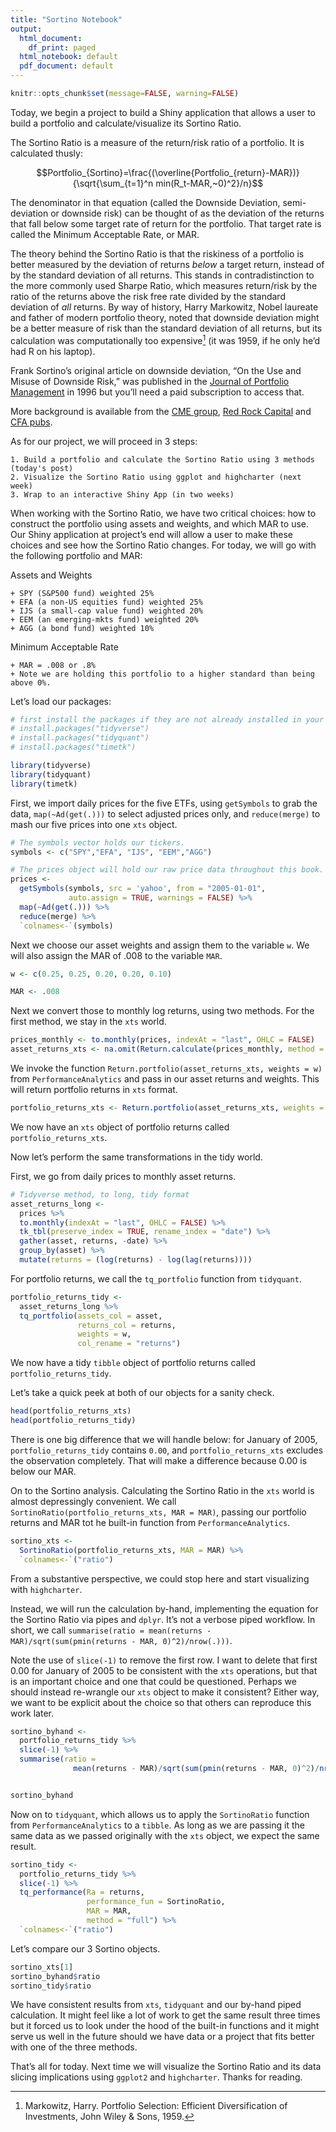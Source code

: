 ```yaml
---
title: "Sortino Notebook"
output:
  html_document:
    df_print: paged
  html_notebook: default
  pdf_document: default
---
```


```r
knitr::opts_chunk$set(message=FALSE, warning=FALSE)
```

Today, we begin a project to build a Shiny application that allows a user to build a portfolio and calculate/visualize its Sortino Ratio. 

The Sortino Ratio is a measure of the return/risk ratio of a portfolio.  It is calculated thusly:   

$$Portfolio_{Sortino}=\frac{(\overline{Portfolio_{return}-MAR})}{\sqrt{\sum_{t=1}^n min(R_t-MAR,~0)^2}/n}$$

The denominator in that equation (called the Downside Deviation, semi-deviation or downside risk) can be thought of as the deviation of the returns that fall below some target rate of return for the portfolio. That target rate is called the Minimum Acceptable Rate, or MAR.

The theory behind the Sortino Ratio is that the riskiness of a portfolio is better measured by the deviation of returns *below* a target return, instead of by the standard deviation of all returns.  This stands in contradistinction to the more commonly used Sharpe Ratio, which measures return/risk by the ratio of the returns above the risk free rate divided by the standard deviation of *all* returns.  By way of history, Harry Markowitz, Nobel laureate and father of modern portfolio theory, noted that downside deviation might be a better measure of risk than the standard deviation of all returns, but its calculation was computationally too expensive[^1] (it was 1959, if he only he'd had R on his laptop).

[^1]: Markowitz, Harry. Portfolio Selection: Efficient Diversification of Investments, John Wiley & Sons, 1959.

Frank Sortino's original article on downside deviation, "On the Use and Misuse of Downside Risk," was published in the [Journal of Portfolio Management](http://www.iijournals.com/doi/abs/10.3905/jpm.1996.35) in 1996 but you'll need a paid subscription to access that.

More background is available from the [CME group](http://www.cmegroup.com/education/files/sortino-a-sharper-ratio.pdf), [Red Rock Capital](http://www.redrockcapital.com/Sortino__A__Sharper__Ratio_Red_Rock_Capital.pdf) and [CFA pubs](http://www.cfapubs.org/doi/pdf/10.2469/ipmn.v2012.n1.1).

As for our project, we will proceed in 3 steps:

    1. Build a portfolio and calculate the Sortino Ratio using 3 methods (today's post)
    2. Visualize the Sortino Ratio using ggplot and highcharter (next week)
    3. Wrap to an interactive Shiny App (in two weeks)

When working with the Sortino Ratio, we have two critical choices: how to construct the portfolio using assets and weights, and which MAR to use.  Our Shiny application at project's end will allow a user to make these choices and see how the Sortino Ratio changes.  For today, we will go with the following portfolio and MAR: 

Assets and Weights

    + SPY (S&P500 fund) weighted 25%
    + EFA (a non-US equities fund) weighted 25%
    + IJS (a small-cap value fund) weighted 20%
    + EEM (an emerging-mkts fund) weighted 20%
    + AGG (a bond fund) weighted 10%
    
Minimum Acceptable Rate
    
    + MAR = .008 or .8%
    + Note we are holding this portfolio to a higher standard than being above 0%.

Let's load our packages: 

```r
# first install the packages if they are not already installed in your environment.
# install.packages("tidyverse")
# install.packages("tidyquant")
# install.packages("timetk")

library(tidyverse)
library(tidyquant)
library(timetk)
```

First, we import daily prices for the five ETFs, using `getSymbols` to grab the data, `map(~Ad(get(.)))` to select adjusted prices only, and `reduce(merge)` to mash our five prices into one `xts` object.

```r
# The symbols vector holds our tickers. 
symbols <- c("SPY","EFA", "IJS", "EEM","AGG")

# The prices object will hold our raw price data throughout this book.
prices <- 
  getSymbols(symbols, src = 'yahoo', from = "2005-01-01", 
             auto.assign = TRUE, warnings = FALSE) %>% 
  map(~Ad(get(.))) %>% 
  reduce(merge) %>%
  `colnames<-`(symbols)
```

Next we choose our asset weights and assign them to the variable `w`. We will also assign the MAR of .008 to the variable `MAR`.

```r
w <- c(0.25, 0.25, 0.20, 0.20, 0.10)

MAR <- .008

```

Next we convert those to monthly log returns, using two methods. For the first method, we stay in the `xts` world.

```r

prices_monthly <- to.monthly(prices, indexAt = "last", OHLC = FALSE)
asset_returns_xts <- na.omit(Return.calculate(prices_monthly, method = "log"))
```

We invoke the function `Return.portfolio(asset_returns_xts, weights = w)` from `PerformanceAnalytics` and pass in our asset returns and weights. This will return portfolio returns in `xts` format.

```r

portfolio_returns_xts <- Return.portfolio(asset_returns_xts, weights = w)
```

We now have an `xts` object of portfolio returns called `portfolio_returns_xts`.

Now let's perform the same transformations in the tidy world.

First, we go from daily prices to monthly asset returns.

```r
# Tidyverse method, to long, tidy format
asset_returns_long <- 
  prices %>% 
  to.monthly(indexAt = "last", OHLC = FALSE) %>% 
  tk_tbl(preserve_index = TRUE, rename_index = "date") %>%
  gather(asset, returns, -date) %>% 
  group_by(asset) %>%  
  mutate(returns = (log(returns) - log(lag(returns))))
```

For portfolio returns, we call the `tq_portfolio` function from `tidyquant`.

```r

portfolio_returns_tidy <- 
  asset_returns_long %>% 
  tq_portfolio(assets_col = asset, 
               returns_col = returns, 
               weights = w,
               col_rename = "returns")
```

We now have a tidy `tibble` object of portfolio returns called `portfolio_returns_tidy`.

Let's take a quick peek at both of our objects for a sanity check.

```r
head(portfolio_returns_xts)
head(portfolio_returns_tidy)
```

There is one big difference that we will handle below: for January of 2005,  `portfolio_returns_tidy` contains `0.00`, and `portfolio_returns_xts` excludes the observation completely. That will make a difference because 0.00 is below our MAR.

On to the Sortino analysis.  Calculating the Sortino Ratio in the `xts` world is almost depressingly convenient. We call `SortinoRatio(portfolio_returns_xts, MAR = MAR)`, passing our portfolio returns and MAR tot he built-in function from `PerformanceAnalytics`.

```r
sortino_xts <- 
  SortinoRatio(portfolio_returns_xts, MAR = MAR) %>% 
  `colnames<-`("ratio")
```

From a substantive perspective, we could stop here and start visualizing with `highcharter`. 

Instead, we will run the calculation by-hand, implementing the equation for the Sortino Ratio via pipes and `dplyr`.  It's not a verbose piped workflow. In short, we call `summarise(ratio = mean(returns - MAR)/sqrt(sum(pmin(returns - MAR, 0)^2)/nrow(.)))`.  

Note the use of `slice(-1)` to remove the first row. I want to delete that first 0.00 for January of 2005 to be consistent with the `xts` operations, but that is an important choice and one that could be questioned. Perhaps we should instead re-wrangle our `xts` object to make it consistent? Either way, we want to be explicit about the choice so that others can reproduce this work later.

```r
sortino_byhand <- 
  portfolio_returns_tidy %>% 
  slice(-1) %>%
  summarise(ratio = 
              mean(returns - MAR)/sqrt(sum(pmin(returns - MAR, 0)^2)/nrow(.)))


sortino_byhand

```


Now on to `tidyquant`, which allows us to apply the `SortinoRatio` function from `PerformanceAnalytics` to a `tibble`. As long as we are passing it the same data as we passed originally with the `xts` object, we expect the same result.


```r
sortino_tidy <- 
  portfolio_returns_tidy %>%
  slice(-1) %>% 
  tq_performance(Ra = returns, 
                 performance_fun = SortinoRatio, 
                 MAR = MAR,
                 method = "full") %>% 
  `colnames<-`("ratio")
```

Let's compare our 3 Sortino objects. 

```r
sortino_xts[1]
sortino_byhand$ratio
sortino_tidy$ratio
```

We have consistent results from `xts`, `tidyquant` and our by-hand piped calculation.  It might feel like a lot of work to get the same result three times but it forced us to look under the hood of the built-in functions and it might serve us well in the future should we have data or a project that fits better with one of the three methods.  

That's all for today. Next time we will visualize the Sortino Ratio and its data slicing implications using `ggplot2` and `highcharter`. Thanks for reading.


